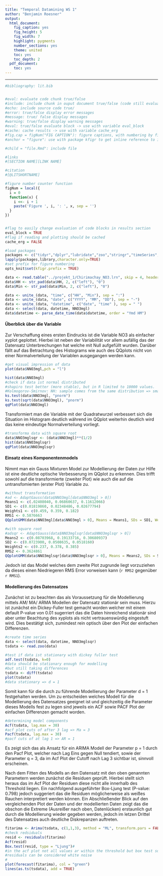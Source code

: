 ```yaml
---
title: "Temporal Datamining WS 1"
author: "Benjamin Roesner"
output:
  html_document:
    fig_caption: yes
    fig_height: 5
    fig_width: 7
    highlight: pygments
    number_sections: yes
    theme: united
    toc: yes
    toc_depth: 2
  pdf_document:
    toc: yes
---
```

------

```r
#bibliography: lit.bib


#eval: evaluate code chunk true/false
#include: include chunk in ouput document true/false (code still evaluated and plots generated)
#echo: include source code true/
#error: true/false display error messages
#message: true/ false display messages
#warning: true/false display warning messages
#eval: true/false evaluate block -> use with variable eval_block
#cache: cache results -> use with variable cache_erg
#fig.cap = figNum("FIG CAPTION"): figure captions, with numbering by figNum function (see below)
#anchor = "figure": use with package kfigr to get inline reference to images with number by using function figr("NAME OF CHUNK WITH FIGURE")

#child = "file.Rmd": include file

#links
#[SECTION NAME][LINK NAME]

#citation
#[@LITSHORTNAME]

#figure number counter function
figNum = local({
  i = 0
  function(x) {
    i <<- i + 1
    paste('Figure ', i, ': ', x, sep = '')
  }
})


#flag to easily change evaluation of code blocks in results section
eval_block = TRUE
#flag if reading and plotting should be cached
cache_erg = FALSE

```

```r
#load packages
packages <- c("tidyr","dplyr","lubridate","zoo","stringr","timeSeries", "tseries", "car", "AdaptGauss", "forecast", "kfigr", "knitr")
lapply(packages,library,character.only=TRUE)
#set prefix for figure numbering
opts_knit$set(kfigr.prefix = TRUE)
```


```r
data <- read.table("../projekt_1/Chirimachay_NO3.lrn", skip = 4, header = TRUE, fill = TRUE)
data$HH <- str_pad(data$HH, 2, c("left"), "0")
data$Min <- str_pad(data$Min, 2, c("left"), "0")

data <- unite_(data, "time", c("HH", "Min"), sep = ":")
data <- unite_(data, "date", c("YYYY", "MM", "DD"), sep = "-")
data <- unite_(data, "datetime", c("date", "time" ), sep = " ")
data <- select(data, datetime, NNO3mgl)
data$datetime <- parse_date_time(data$datetime, order = "Ymd HM")
```
#### Überblick über die Variable
Zur Verschaffung eines ersten Eindrucks ist die Variable NO3 als einfacher xyplot geplottet.
Hierbei ist neben der Variabilität vor allem aufällig das der Datensatz Unterbrechungen hat
welche mit Null aufgefüllt wurden.
Darüber fällt auf das Betrachtung des Histograms wie auch des QQplots nicht von einer
Normalverteilung der Variablen ausgegangen werden kann.

```r
#get visual impression of data
plot(data$NNO3mgl,pch = "l")
```


```r
hist(data$NNO3mgl)
#check if data ist normal distributed
#shapiro test better (more stable), but in R limited to 10000 values.
#Kolmogorov-Smirnov: NH: sample comes from the same distribution => small p-value reject
ks.test(data$NNO3mgl, "pnorm")
ks.test(sqrt(data$NNO3mgl), "pnorm")
qqPlot(data$NNO3mgl)
```

Transformiert man die Variable mit der Quadratwurzel verbessert sich die Situation im Histogram
deutlich während im QQplot weiterhin deutlich wird das keine eindeutige Normalverteilung vorliegt.
```r
#transforma data with square root
data$NNO3mglsqr <- (data$NNO3mgl)**(1/2)
hist(data$NNO3mglsqr)
qqPlot(data$NNO3mglsqr)
```

#### Einsatz eines Komponentenmodels
Nimmt man ein Gauss Mixturen Model zur Modellierung der Daten zur Hilfe ist eine deutliche
optische Verbesserung im QQplot zu erkennen. Dies trifft sowohl auf die transformierte
(zweiter Plot) wie auch die auf die untransfomierten (erster Plot) Variable zu. 
```r
#without transformation
#ad <- AdaptGauss(data$NNO3mgl[data$NNO3mgl > 0])
Means1 <- c(.02408040, 0.06860637, 0.11612066)
SD1 <- c(0.01819860, 0.02348486, 0.02677794)
Weights1 <- c(0.459, 0.359, 0.182)
RMS1 <- 0.5876663
QQplotGMM(data$NNO3mgl[data$NNO3mgl > 0], Means = Means1, SDs = SD1, Weights = Weights1)

#with square root
#adsqr <- AdaptGauss(data$NNO3mglsqr[data$NNO3mglsqr > 0])
Means2 <- c(0.08703968, 0.19133716, 0.30680937)
SD2 <- c(0.0723900, 0.0508635, 0.0518160)
Weights2 <- c(0.237, 0.378, 0.385)
RMS2 <- 0.3624861
QQplotGMM(data$NNO3mglsqr[data$NNO3mglsqr > 0], Means = Means2, SDs = SD2, Weights = Weights2)
```

Jedoch ist das Model welches dem zweite Plot zugrunde liegt vorzuziehen da dieses
einen Niedriegeren RMS Error vorweisen kann (`r RMS2` gegenüber `r RMS1`).

#### Modellierung des Datensatzes
Zunächst ist zu beachten das als Voraussetzung für die Modellierung mittels
AM/ MA/ ARMA Modellen der Datensatz stationär sein muss. Hierzu ist zunächst
ein Dickey-Fuller test gemacht worden welcher mit einem default P-value von 0.01
sugerriert das die Daten hinreichend stationär sind aber unter Beachtung des xyplots
als nicht vertrauenswürdig eingestuft wird. Dies bestätigt sich, zumindest rein optisch
über den Plot der einfachen Differenzen.
```r
#create time series
data <- select(data, datetime, NNO3mglsqr)
tsdata <- read.zoo(data)

#test if data ist stationary with dickey fuller test
adf.test(tsdata, k=0)
#data should be stationary enough for modelling
#but still taking differences
tsdata <- diff(tsdata)
plot(tsdata)
#data stationary => d = 1
```

Somit kann für die durch zu führende Modellierung der Parameter d = 1 festgehalten werden.
Um zu entscheiden welches Modell für die Modellierung des Datensatzes geeignet ist und
gleichzeitig die Parameter dieses Modells fest zu legen sind jeweils ein ACF sowie PACF Plot
der einfachen Differenzen gemacht worden.

```r
#determining model components
Acf(tsdata, lag.max = 30)
#acf plot cuts of after 3 lag => Ma = 3
Pacf(tsdata, lag.max = 30)
#pacf cuts of at lag 1 => AR = 1
```

Es zeigt sich das als Ansatz für ein ARIMA Modell der Parameter p = 1 durch den Pacf Plot, welcher
nach Lag Eins gegen Null tendiert, sowie der Parameter q = 3, da im Acf Plot der Cutoff nach Lag 3
sichtbar ist, sinnvoll erscheinen.

Nach dem Fitten des Modells an den Datensatz mit den oben genannten Parametern werden zunächst die
Residuen geprüft. Hierbei stellt sich heraus das im Acf Plot der Residuen diese nicht alle
innerhalb des Threshold liegen. Ein nachfolgend ausgeführter Box-Ljung test (P-value: 0.798)
jedoch suggeriert das die Residuen möglicherweise als weißes Rauchen interpretiert werden können.
Ein Abschließender Blick auf den vergleichenden Plot der Daten und der modellierten Daten
zeigt das die obschon die Extreme (Ausreißer nach oben, Datenlücken) erstaunlich gut durch
die Modellierung wieder gegeben werden, jedoch im letzen Drittel des Datensatzes auch deutliche
Diskrepanzen auftreten.

```r
fitarima <- Arima(tsdata, c(1,1,3), method = "ML", transform.pars = FALSE)
#check redsiduals
resid <- residuals(fitarima)
Acf(resid)
Box.test(resid, type = "Ljung")#
#in the acf plot not all values ar within the threshold but box test suggests that
#residuals can be considered white noise
#
plot(forecast(fitarima), col = "green")
lines(as.ts(tsdata), add = TRUE)

```